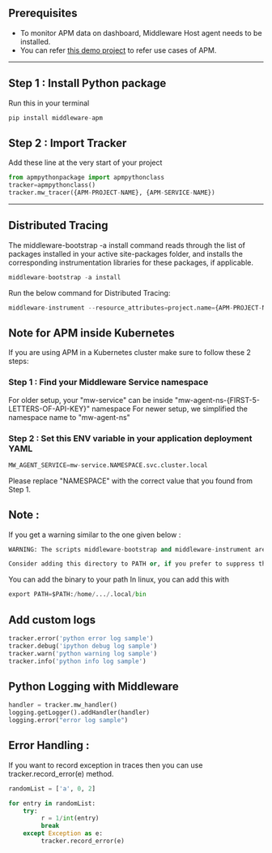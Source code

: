 ## Prerequisites

* To monitor APM data on dashboard, Middleware Host agent needs to be installed.
* You can refer [this demo project](https://github.com/middleware-labs/demo-apm/tree/master/python) to refer use cases
  of APM.

--------------------

## Step 1 : Install Python package
Run this in your terminal
```python
pip install middleware-apm
```

## Step 2 : Import Tracker
Add these line at the very start of your project
```python
from apmpythonpackage import apmpythonclass
tracker=apmpythonclass()
tracker.mw_tracer({APM-PROJECT-NAME}, {APM-SERVICE-NAME})
```
---------------------

## Distributed Tracing
The middleware-bootstrap -a install command reads through the list of packages installed in your active site-packages folder, and installs the corresponding instrumentation libraries for these packages, if applicable.
```python
middleware-bootstrap -a install
```

Run the below command for Distributed Tracing:
```python
middleware-instrument --resource_attributes=project.name={APM-PROJECT-NAME} --metrics_exporter none --exporter_otlp_endpoint http://localhost:9319  --traces_exporter otlp --service_name {APM-SERVICE-NAME} python3 <your-file-name>.py
```

## Note for APM inside Kubernetes
If you are using APM in a Kubernetes cluster make sure to follow these 2 steps:

### Step 1 : Find your Middleware Service namespace
For older setup, your "mw-service" can be inside "mw-agent-ns-{FIRST-5-LETTERS-OF-API-KEY}" namespace
For newer setup, we simplified the namespace name to "mw-agent-ns"

### Step 2 : Set this ENV variable in your application deployment YAML
```python
MW_AGENT_SERVICE=mw-service.NAMESPACE.svc.cluster.local
```
<Note> Please replace "NAMESPACE" with the correct value that you found from Step 1. </Note>

## Note :

If you get a warning similar to the one given below :
```python
WARNING: The scripts middleware-bootstrap and middleware-instrument are installed in '/home/.../.local/bin' which is not on PATH.

Consider adding this directory to PATH or, if you prefer to suppress this warning, use --no-warn-script-location
```

You can add the binary to your path 
In linux, you can add this with
```python
export PATH=$PATH:/home/.../.local/bin
```

## Add custom logs
```python
tracker.error('python error log sample')
tracker.debug('ipython debug log sample')
tracker.warn('python warning log sample')
tracker.info('python info log sample')
```

## Python Logging with Middleware
```python
handler = tracker.mw_handler()
logging.getLogger().addHandler(handler)
logging.error("error log sample")
```

## Error Handling :
If you want to record exception in traces then you can use tracker.record_error(e) method.

```python
randomList = ['a', 0, 2]

for entry in randomList:
    try:
         r = 1/int(entry)
         break
    except Exception as e:
         tracker.record_error(e)
```
 

